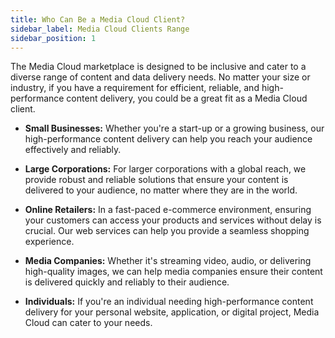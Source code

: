 ```yaml
---
title: Who Can Be a Media Cloud Client?
sidebar_label: Media Cloud Clients Range
sidebar_position: 1
---
```


The Media Cloud marketplace is designed to be inclusive and cater to a diverse range of content and data delivery needs. No matter your size or industry, if you have a requirement for efficient, reliable, and high-performance content delivery, you could be a great fit as a Media Cloud client. 

- **Small Businesses:** Whether you're a start-up or a growing business, our high-performance content delivery can help you reach your audience effectively and reliably.

- **Large Corporations:** For larger corporations with a global reach, we provide robust and reliable solutions that ensure your content is delivered to your audience, no matter where they are in the world.

- **Online Retailers:** In a fast-paced e-commerce environment, ensuring your customers can access your products and services without delay is crucial. Our web services can help you provide a seamless shopping experience.

- **Media Companies:** Whether it's streaming video, audio, or delivering high-quality images, we can help media companies ensure their content is delivered quickly and reliably to their audience.

- **Individuals:** If you're an individual needing high-performance content delivery for your personal website, application, or digital project, Media Cloud can cater to your needs.